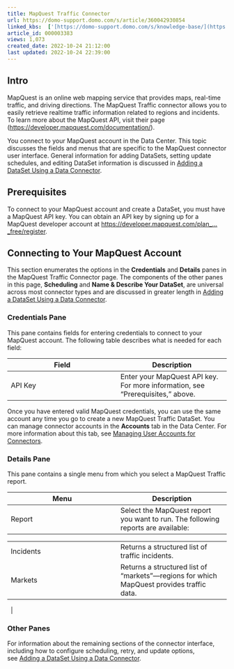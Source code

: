 ```yaml
---
title: MapQuest Traffic Connector
url: https://domo-support.domo.com/s/article/360042930854
linked_kbs:  ['[https://domo-support.domo.com/s/knowledge-base/](https://domo-support.domo.com/s/knowledge-base/)', '[https://domo-support.domo.com/s/](https://domo-support.domo.com/s/)', '[https://domo-support.domo.com/s/topic/0TO5w000000ZammGAC](https://domo-support.domo.com/s/topic/0TO5w000000ZammGAC)', '[https://domo-support.domo.com/s/topic/0TO5w000000ZanLGAS](https://domo-support.domo.com/s/topic/0TO5w000000ZanLGAS)', '[https://domo-support.domo.com/s/topic/0TO5w000000ZaoQGAS](https://domo-support.domo.com/s/topic/0TO5w000000ZaoQGAS)', '[https://domo-support.domo.com/s/article/360042926274](https://domo-support.domo.com/s/article/360042926274)', '[https://domo-support.domo.com/s/article/360042926054](https://domo-support.domo.com/s/article/360042926054)', '[https://domo-support.domo.com/s/article/360042930854](https://domo-support.domo.com/s/article/360042930854)', '[https://domo-support.domo.com/s/topic/0TO5w000000ZaoQGAS/api-connectors](https://domo-support.domo.com/s/topic/0TO5w000000ZaoQGAS/api-connectors)', '[https://domo-support.domo.com/s/article/360043429933](https://domo-support.domo.com/s/article/360043429933)', '[https://domo-support.domo.com/s/article/360043429953](https://domo-support.domo.com/s/article/360043429953)', '[https://domo-support.domo.com/s/article/360042925494](https://domo-support.domo.com/s/article/360042925494)', '[https://domo-support.domo.com/s/article/360043429913](https://domo-support.domo.com/s/article/360043429913)', '[https://domo-support.domo.com/s/article/4408174643607](https://domo-support.domo.com/s/article/4408174643607)', '[https://domo-support.domo.com/s/login/](https://domo-support.domo.com/s/login/)']
article_id: 000003383
views: 1,073
created_date: 2022-10-24 21:12:00
last updated: 2022-10-24 22:39:00
---
```




Intro
-----


MapQuest is an online web mapping service that provides maps, real-time traffic, and driving directions. The MapQuest Traffic connector allows you to easily retrieve realtime traffic information related to regions and incidents. To learn more about the MapQuest API, visit their page ([https://developer.mapquest.com/documentation/](https://developer.mapquest.com/documentation/ "https://developer.mapquest.com/documentation/")).


You connect to your MapQuest account in the Data Center. This topic discusses the fields and menus that are specific to the MapQuest connector user interface. General information for adding DataSets, setting update schedules, and editing DataSet information is discussed in [Adding a DataSet Using a Data Connector](/s/article/360042926274 "Adding a DataSet Using a Data Connector").


Prerequisites
-------------


To connect to your MapQuest account and create a DataSet, you must have a MapQuest API key. You can obtain an API key by signing up for a MapQuest developer account at [https://developer.mapquest.com/plan\_...\_free/register](https://developer.mapquest.com/plan_purchase/steps/business_edition/business_edition_free/register "https://developer.mapquest.com/plan_purchase/steps/business_edition/business_edition_free/register"). 


Connecting to Your MapQuest Account
-----------------------------------


This section enumerates the options in the **Credentials** and **Details** panes in the MapQuest Traffic Connector page. The components of the other panes in this page, **Scheduling** and **Name & Describe Your DataSet**, are universal across most connector types and are discussed in greater length in [Adding a DataSet Using a Data Connector](/s/article/360042926274 "Adding a DataSet Using a Data Connector").


### Credentials Pane


This pane contains fields for entering credentials to connect to your MapQuest account. The following table describes what is needed for each field:  




| Field | Description |
| --- | --- |
| API Key | Enter your MapQuest API key. For more information, see "Prerequisites," above. |


Once you have entered valid MapQuest credentials, you can use the same account any time you go to create a new MapQuest Traffic DataSet. You can manage connector accounts in the **Accounts** tab in the Data Center. For more information about this tab, see [Managing User Accounts for Connectors](/s/article/360042926054 "Managing User Accounts for Connectors").


### Details Pane


This pane contains a single menu from which you select a MapQuest Traffic report.




| Menu | Description |
| --- | --- |
| Report | Select the MapQuest report you want to run. The following reports are available:

|  |  |
| --- | --- |
| Incidents | Returns a structured list of traffic incidents. |
| Markets | Returns a structured list of "markets"—regions for which MapQuest provides traffic data. |

  |


### Other Panes


For information about the remaining sections of the connector interface, including how to configure scheduling, retry, and update options, see [Adding a DataSet Using a Data Connector](/s/article/360042926274 "Adding a DataSet Using a Data Connector").


